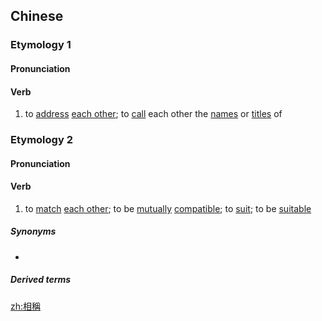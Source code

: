 {{also|相称}}
==Chinese==

===Etymology 1===
{{zh-forms|s=相称|each other; mutually|to call; to address}}

====Pronunciation====
{{zh-pron
|m=xiāngchēng
|c=soeng1 cing1
|cat=v
}}

====Verb====
{{zh-verb}}

# {{lb|zh|literary}} to [[address]] [[each other]]; to [[call]] each other the [[name]]s or [[title]]s of

===Etymology 2===
{{zh-forms|s=相称|each other; mutually|to match; to suit; to correspond}}

====Pronunciation====
{{zh-pron
|m=xiāng稱
|c=soeng1 cing3,soeng1 can3
|c_note=soeng1 cing3 - literary; soeng1 can3 - vernacular
|mn=qz,xm:siong-chhèng/zz:siang-chhèng
|cat=v
}}

====Verb====
{{zh-verb}}

# to [[match]] [[each other]]; to be [[mutually]] [[compatible]]; to [[suit]]; to be [[suitable]]

=====Synonyms=====
* {{zh-l|相襯}}

=====Derived terms=====
{{zh-der|不相稱|名實相稱|銖兩相稱|華實相稱}}

[[zh:相稱]]